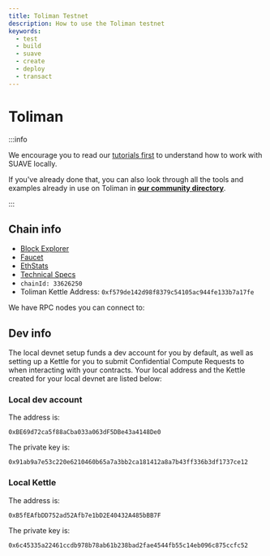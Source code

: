 ```yaml
---
title: Toliman Testnet
description: How to use the Toliman testnet
keywords:
  - test
  - build
  - suave
  - create
  - deploy
  - transact
---
```



# Toliman

:::info 

We encourage you to read our [tutorials first](/tutorials) to understand how to work with SUAVE locally.

If you've already done that, you can also look through all the tools and examples already in use on Toliman in [**our community directory**](/tools/community-directory).

:::

## Chain info

- [Block Explorer](https://explorer.toliman.suave.flashbots.net)
- [Faucet](https://faucet.toliman.suave.flashbots.net/)
- [EthStats](https://ethstats.toliman.suave.flashbots.net/)
- [Technical Specs](/technical/specs/toliman/)
- `chainId: 33626250`
- Toliman Kettle Address: `0xf579de142d98f8379c54105ac944fe133b7a17fe`

We have RPC nodes you can connect to:

<RPCButton />

## Dev info

The local devnet setup funds a dev account for you by default, as well as setting up a Kettle for you to submit Confidential Compute Requests to when interacting with your contracts. Your local address and the Kettle created for your local devnet are listed below:

### Local dev account

The address is:

`0xBE69d72ca5f88aCba033a063dF5DBe43a4148De0`

The private key is:

`0x91ab9a7e53c220e6210460b65a7a3bb2ca181412a8a7b43ff336b3df1737ce12`

### Local Kettle

The address is:

`0xB5fEAfbDD752ad52Afb7e1bD2E40432A485bBB7F`

The private key is:

`0x6c45335a22461ccdb978b78ab61b238bad2fae4544fb55c14eb096c875ccfc52`